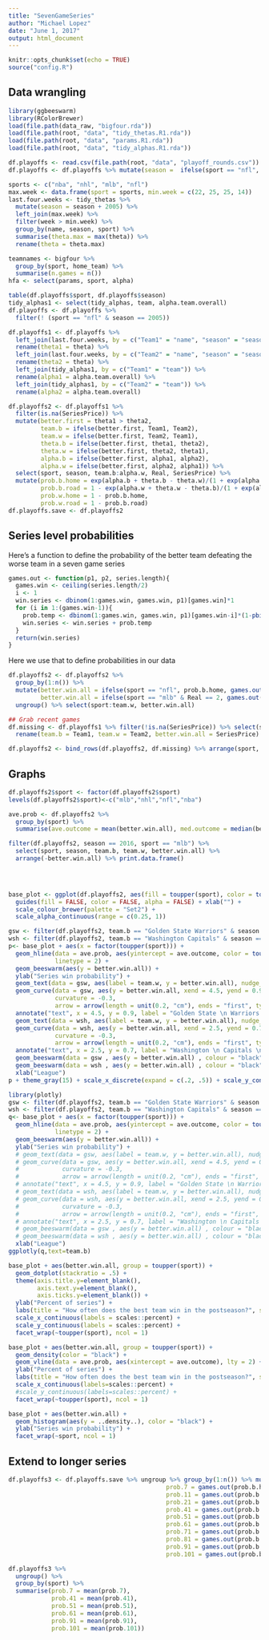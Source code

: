 ```yaml
---
title: "SevenGameSeries"
author: "Michael Lopez"
date: "June 1, 2017"
output: html_document
---
```


```r
knitr::opts_chunk$set(echo = TRUE)
source("config.R")
```

## Data wrangling

```r
library(ggbeeswarm)
library(RColorBrewer)
load(file.path(data_raw, "bigfour.rda"))
load(file.path(root, "data", "tidy_thetas.R1.rda"))
load(file.path(root, "data", "params.R1.rda"))
load(file.path(root, "data", "tidy_alphas.R1.rda"))

df.playoffs <- read.csv(file.path(root, "data", "playoff_rounds.csv"))
df.playoffs <- df.playoffs %>% mutate(season =  ifelse(sport == "nfl", season - 1, season))

sports <- c("nba", "nhl", "mlb", "nfl")
max.week <- data.frame(sport = sports, min.week = c(22, 25, 25, 14))
last.four.weeks <- tidy_thetas %>%
  mutate(season = season + 2005) %>% 
  left_join(max.week) %>% 
  filter(week > min.week) %>% 
  group_by(name, season, sport) %>% 
  summarise(theta.max = max(theta)) %>% 
  rename(theta = theta.max)

teamnames <- bigfour %>% 
  group_by(sport, home_team) %>% 
  summarise(n.games = n())
hfa <- select(params, sport, alpha)

table(df.playoffs$sport, df.playoffs$season)
tidy_alphas1 <- select(tidy_alphas, team, alpha.team.overall)
df.playoffs <- df.playoffs %>% 
  filter(! (sport == "nfl" & season == 2005))

df.playoffs1 <- df.playoffs %>% 
  left_join(last.four.weeks, by = c("Team1" = "name", "season" = "season", "sport" = "sport")) %>%
  rename(theta1 = theta) %>% 
  left_join(last.four.weeks, by = c("Team2" = "name", "season" = "season", "sport" = "sport")) %>% 
  rename(theta2 = theta) %>% 
  left_join(tidy_alphas1, by = c("Team1" = "team")) %>%
  rename(alpha1 = alpha.team.overall) %>% 
  left_join(tidy_alphas1, by = c("Team2" = "team")) %>%
  rename(alpha2 = alpha.team.overall)

df.playoffs2 <- df.playoffs1 %>% 
  filter(is.na(SeriesPrice)) %>% 
  mutate(better.first = theta1 > theta2, 
         team.b = ifelse(better.first, Team1, Team2), 
         team.w = ifelse(better.first, Team2, Team1), 
         theta.b = ifelse(better.first, theta1, theta2), 
         theta.w = ifelse(better.first, theta2, theta1), 
         alpha.b = ifelse(better.first, alpha1, alpha2), 
         alpha.w = ifelse(better.first, alpha2, alpha1)) %>%
  select(sport, season, team.b:alpha.w, Real, SeriesPrice) %>%
  mutate(prob.b.home = exp(alpha.b + theta.b - theta.w)/(1 + exp(alpha.b + theta.b - theta.w)), 
         prob.b.road = 1 - exp(alpha.w + theta.w - theta.b)/(1 + exp(alpha.w + theta.w - theta.b)), 
         prob.w.home = 1 - prob.b.home, 
         prob.w.road = 1 - prob.b.road)
df.playoffs.save <- df.playoffs2
```




## Series level probabilities

Here's a function to define the probability of the better team defeating the worse team in a seven game series

```r
games.out <- function(p1, p2, series.length){
  games.win <- ceiling(series.length/2)
  i <- 1
  win.series <- dbinom(1:games.win, games.win, p1)[games.win]*1
  for (i in 1:(games.win-1)){
    prob.temp <- dbinom(1:games.win, games.win, p1)[games.win-i]*(1-pbinom((i-1), (games.win-1), p2)) 
    win.series <- win.series + prob.temp
  }
  return(win.series)
}
```


Here we use that to define probabilities in our data

```r
df.playoffs2 <- df.playoffs2 %>% 
  group_by(1:n()) %>% 
  mutate(better.win.all = ifelse(sport == "nfl", prob.b.home, games.out(prob.b.home, prob.b.road, 7)), 
         better.win.all = ifelse(sport == "mlb" & Real == 2, games.out(prob.b.home, prob.b.road, 5), better.win.all)) %>% 
  ungroup() %>% select(sport:team.w, better.win.all)

## Grab recent games
df.missing <- df.playoffs1 %>% filter(!is.na(SeriesPrice)) %>% select(sport, season, Team1, Team2, SeriesPrice) %>% 
  rename(team.b = Team1, team.w = Team2, better.win.all = SeriesPrice)

df.playoffs2 <- bind_rows(df.playoffs2, df.missing) %>% arrange(sport, -season)

```


## Graphs

```r

df.playoffs2$sport <- factor(df.playoffs2$sport)
levels(df.playoffs2$sport)<-c("mlb","nhl","nfl","nba")

ave.prob <- df.playoffs2 %>% 
  group_by(sport) %>% 
  summarise(ave.outcome = mean(better.win.all), med.outcome = median(better.win.all))

filter(df.playoffs2, season == 2016, sport == "mlb") %>% 
  select(sport, season, team.b, team.w, better.win.all) %>% 
  arrange(-better.win.all) %>% print.data.frame()


 

base_plot <- ggplot(df.playoffs2, aes(fill = toupper(sport), color = toupper(sport))) + 
  guides(fill = FALSE, color = FALSE, alpha = FALSE) + xlab("") + 
  scale_colour_brewer(palette = "Set2") +
  scale_alpha_continuous(range = c(0.25, 1))

```

```r
gsw <- filter(df.playoffs2, team.b == "Golden State Warriors" & season == 2017)
wsh <- filter(df.playoffs2, team.b == "Washington Capitals" & season == 2017)
p<- base_plot + aes(x = factor(toupper(sport))) + 
  geom_hline(data = ave.prob, aes(yintercept = ave.outcome, color = toupper(sport)), 
             linetype = 2) + 
  geom_beeswarm(aes(y = better.win.all)) +
  ylab("Series win probability") + 
  geom_text(data = gsw, aes(label = team.w, y = better.win.all), nudge_x = -0.2, colour = "black") + 
  geom_curve(data = gsw, aes(y = better.win.all, xend = 4.5, yend = 0.9), 
             curvature = -0.3, 
             arrow = arrow(length = unit(0.2, "cm"), ends = "first", type = "closed")) + 
  annotate("text", x = 4.5, y = 0.9, label = "Golden State \n Warriors \n 2017") + 
  geom_text(data = wsh, aes(label = team.w, y = better.win.all), nudge_x = -0.2 , colour = "black") + 
  geom_curve(data = wsh, aes(y = better.win.all, xend = 2.5, yend = 0.7), 
             curvature = -0.3, 
             arrow = arrow(length = unit(0.2, "cm"), ends = "first", type = "closed")) +
  annotate("text", x = 2.5, y = 0.7, label = "Washington \n Capitals \n 2017") + 
  geom_beeswarm(data = gsw , aes(y = better.win.all) , colour = "black" , cex = 2) +
  geom_beeswarm(data = wsh , aes(y = better.win.all) , colour = "black" , cex = 2) + 
  xlab("League")
p + theme_gray(15) + scale_x_discrete(expand = c(.2, .5)) + scale_y_continuous(labels = scales::percent)

```

```r
library(plotly)
gsw <- filter(df.playoffs2, team.b == "Golden State Warriors" & season == 2017)
wsh <- filter(df.playoffs2, team.b == "Washington Capitals" & season == 2017)
q<- base_plot + aes(x = factor(toupper(sport))) + 
  geom_hline(data = ave.prob, aes(yintercept = ave.outcome, color = toupper(sport)), 
             linetype = 2) + 
  geom_beeswarm(aes(y = better.win.all)) +
  ylab("Series win probability") + 
  # geom_text(data = gsw, aes(label = team.w, y = better.win.all), nudge_x = -0.2, colour = "black") + 
  # geom_curve(data = gsw, aes(y = better.win.all, xend = 4.5, yend = 0.9), 
  #            curvature = -0.3, 
  #            arrow = arrow(length = unit(0.2, "cm"), ends = "first", type = "closed")) + 
  # annotate("text", x = 4.5, y = 0.9, label = "Golden State \n Warriors \n 2017") + 
  # geom_text(data = wsh, aes(label = team.w, y = better.win.all), nudge_x = -0.2 , colour = "black") + 
  # geom_curve(data = wsh, aes(y = better.win.all, xend = 2.5, yend = 0.7), 
  #            curvature = -0.3, 
  #            arrow = arrow(length = unit(0.2, "cm"), ends = "first", type = "closed")) +
  # annotate("text", x = 2.5, y = 0.7, label = "Washington \n Capitals \n 2017") + 
  # geom_beeswarm(data = gsw , aes(y = better.win.all) , colour = "black" , cex = 2) +
  # geom_beeswarm(data = wsh , aes(y = better.win.all) , colour = "black" , cex = 2) + 
  xlab("League")
ggplotly(q,text=team.b)
```



```r
base_plot + aes(better.win.all, group = toupper(sport)) + 
  geom_dotplot(stackratio = .5) + 
  theme(axis.title.y=element_blank(),
        axis.text.y=element_blank(),
        axis.ticks.y=element_blank()) + 
  ylab("Percent of series") + 
  labs(title = "How often does the best team win in the postseason?", subtitle = "7 game series between all playoff teams, 2005-2016") +
  scale_x_continuous(labels = scales::percent) + 
  scale_y_continuous(labels = scales::percent) + 
  facet_wrap(~toupper(sport), ncol = 1)
```

```r
base_plot + aes(better.win.all, group = toupper(sport)) + 
  geom_density(color = "black") + 
  geom_vline(data = ave.prob, aes(xintercept = ave.outcome), lty = 2) + 
  ylab("Percent of series") + 
  labs(title = "How often does the best team win in the postseason?", subtitle = "All playoff teams, 2005-2016 in 1 (NFL) or 7 game series") + 
  scale_x_continuous(labels=scales::percent) + 
  #scale_y_continuous(labels=scales::percent) + 
  facet_wrap(~toupper(sport), ncol = 1)
```

```r
base_plot + aes(better.win.all) + 
  geom_histogram(aes(y = ..density..), color = "black") + 
  ylab("Series win probability") + 
  facet_wrap(~sport, ncol = 1)
```



## Extend to longer series

```r
df.playoffs3 <- df.playoffs.save %>% ungroup %>% group_by(1:n()) %>% mutate(prob.3 = games.out(prob.b.home, prob.b.road, 3), 
                                            prob.7 = games.out(prob.b.home, prob.b.road, 7), 
                                            prob.11 = games.out(prob.b.home, prob.b.road, 11),
                                            prob.21 = games.out(prob.b.home, prob.b.road, 21), 
                                            prob.41 = games.out(prob.b.home, prob.b.road, 41),
                                            prob.51 = games.out(prob.b.home, prob.b.road, 51), 
                                            prob.61 = games.out(prob.b.home, prob.b.road, 61), 
                                            prob.71 = games.out(prob.b.home, prob.b.road, 71),
                                            prob.81 = games.out(prob.b.home, prob.b.road, 81), 
                                            prob.91 = games.out(prob.b.home, prob.b.road, 91),
                                            prob.101 = games.out(prob.b.home, prob.b.road, 101))

df.playoffs3 %>% 
  ungroup() %>% 
  group_by(sport) %>% 
  summarise(prob.7 = mean(prob.7), 
            prob.41 = mean(prob.41),
            prob.51 = mean(prob.51), 
            prob.61 = mean(prob.61), 
            prob.91 = mean(prob.91), 
            prob.101 = mean(prob.101))
```
